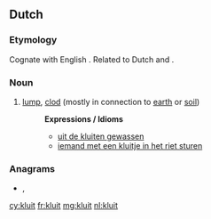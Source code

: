 ==Dutch==

===Etymology===
Cognate with English {{term|cloud|||lang=en}}. Related to Dutch {{term|kloot||ball; testicle|lang=nl}} and {{term|klont||lump|lang=nl}}.

===Noun===
{{nl-noun|f|kluiten|kluitje}}

# [[lump]], [[clod]] (mostly in connection to [[earth]] or [[soil]])
#: '''Expressions / Idioms'''
#:* [[uit de kluiten gewassen]]
#:* [[iemand met een kluitje in het riet sturen]]

===Anagrams===
* {{l|nl|kuilt}}, {{l|nl|luikt}}

[[cy:kluit]]
[[fr:kluit]]
[[mg:kluit]]
[[nl:kluit]]